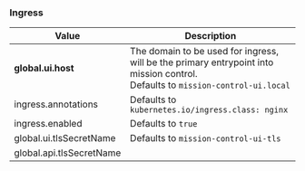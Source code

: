 
### Ingress

| Value                    | Description                                                                                                                   |
| ------------------------ | ----------------------------------------------------------------------------------------------------------------------------- |
| **global.ui.host**       | The domain to be used for ingress, will be the primary entrypoint into mission control. <br/> Defaults to `mission-control-ui.local` |
| ingress.annotations      | Defaults to `kubernetes.io/ingress.class: nginx`                                                                              |
| ingress.enabled          | Defaults to `true`                                                                                                           |
| global.ui.tlsSecretName  | Defaults to `mission-control-ui-tls`                                                                                          |
| global.api.tlsSecretName |                                                                                                                               |

